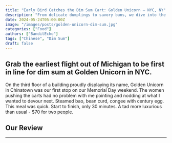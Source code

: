 ```yaml
---
title: "Early Bird Catches the Dim Sum Cart: Golden Unicorn — NYC, NY"
description: "From delicate dumplings to savory buns, we dive into the dim sum menu from Golden Unicorn."
date: 2024-05-24T05:00:00Z
image: "/images/posts/golden-unicorn-dim-sum.jpg"
categories: ["Food"]
authors: ["BanditEcho"]
tags: ["Chinese", "Dim Sum"]
draft: false
---
```



<h2 class="h3 leading-tight">
  Grab the earliest flight out of Michigan to be first in line for dim sum at
  Golden Unicorn in NYC.
</h2>

On the third floor of a building proudly displaying its name, Golden Unicorn in Chinatown was our first stop on our Memorial Day weekend. The women pushing the carts had no problem with me pointing and nodding at what I wanted to devour next. Steamed bao, bean curd, congee with century egg. This meal was quick. Start to finish, only 30 minutes. A tad more luxurious than usual - $70 for two people.

<h2 class="h3">Our Review</h2>
<hr />

<Review
  tagline="Golden Unicorn is an un-myth-takeable delight!"
  description="This place has all the classic dim sum fare - every bite is a magical party in your mouth. Invite only, of course."
  reviewer="BanditEcho"
  score="7.0"
/>
